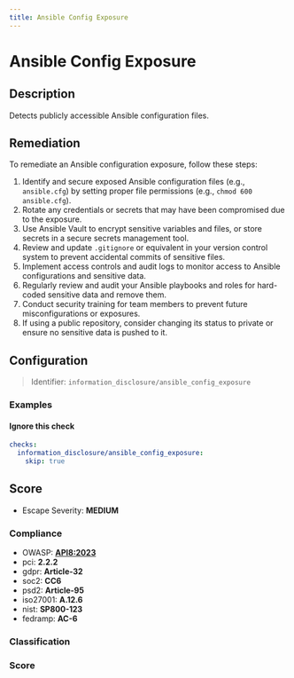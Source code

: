 ```yaml
---
title: Ansible Config Exposure
---
```


# Ansible Config Exposure

## Description

Detects publicly accessible Ansible configuration files.

## Remediation

To remediate an Ansible configuration exposure, follow these steps:

1. Identify and secure exposed Ansible configuration files (e.g., `ansible.cfg`) by setting proper file permissions (e.g., `chmod 600 ansible.cfg`).
2. Rotate any credentials or secrets that may have been compromised due to the exposure.
3. Use Ansible Vault to encrypt sensitive variables and files, or store secrets in a secure secrets management tool.
4. Review and update `.gitignore` or equivalent in your version control system to prevent accidental commits of sensitive files.
5. Implement access controls and audit logs to monitor access to Ansible configurations and sensitive data.
6. Regularly review and audit your Ansible playbooks and roles for hard-coded sensitive data and remove them.
7. Conduct security training for team members to prevent future misconfigurations or exposures.
8. If using a public repository, consider changing its status to private or ensure no sensitive data is pushed to it.



## Configuration

> Identifier: `information_disclosure/ansible_config_exposure`



### Examples



#### Ignore this check

```yaml
checks:
  information_disclosure/ansible_config_exposure:
    skip: true
```




## Score

- Escape Severity: **<span className="medium-severity">MEDIUM</span>**

### Compliance

- OWASP: **[API8:2023](https://github.com/OWASP/API-Security/blob/master/editions/2023/en/0xa8-security-misconfiguration.md)**
- pci: **2.2.2**
- gdpr: **Article-32**
- soc2: **CC6**
- psd2: **Article-95**
- iso27001: **A.12.6**
- nist: **SP800-123**
- fedramp: **AC-6**

### Classification






### Score




